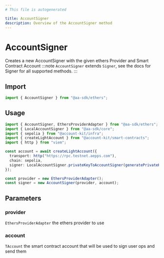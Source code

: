 ```yaml
---
# This file is autogenerated

title: AccountSigner
description: Overview of the AccountSigner method
---
```


# AccountSigner

Creates a new AccountSigner with the given ethers Provider and Smart Contract Account
:::note
`AccountSigner` extends `Signer`, see the docs for Signer for all supported methods.
:::

## Import

```ts
import { AccountSigner } from "@aa-sdk/ethers";
```

## Usage

```ts
import { AccountSigner, EthersProviderAdapter } from "@aa-sdk/ethers";
import { LocalAccountSigner } from "@aa-sdk/core";
import { sepolia } from "@account-kit/infra";
import { createLightAccount } from "@account-kit/smart-contracts";
import { http } from "viem";

const account = await createLightAccount({
  transport: http("https://rpc.testnet.aepps.com"),
  chain: sepolia,
  signer: LocalAccountSigner.privateKeyToAccountSigner(generatePrivateKey()),
});

const provider = new EthersProviderAdapter();
const signer = new AccountSigner(provider, account);
```

## Parameters

### provider

`EthersProviderAdapter`
the ethers provider to use

### account

`TAccount`
the smart contract account that will be used to sign user ops and send them
